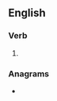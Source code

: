==English==

===Verb===
{{head|en|verb form}}

# {{en-third-person singular of|elate}}

===Anagrams===
* {{anagrams|en|a=aeelst|saltee|steale|stelae|stelæ|teasel|teasle}}